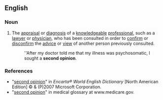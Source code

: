 ==English==

===Noun===
{{en-noun|sg=[[second]] [[opinion]]}}

# The [[appraisal]] or [[diagnosis]] of a [[knowledgeable]] [[professional]], such as a [[lawyer]] or [[physician]], who has been consulted in order to [[confirm]] or [[disconfirm]] the [[advice]] or [[view]] of another person previously consulted.
#:''After my doctor told me that my illness was psychosomatic, I sought a '''second opinion'''.

===References===
*"[http://encarta.msn.com/dictionary_/second_opinion.html second opinion]" in ''Encarta® World English Dictionary'' [North American Edition] © & (P)2007 Microsoft Corporation.
*"[http://www.medicare.gov/Glossary/ShowTerm.asp?Language=English&term=SECOND+OPINION second opinion]" in medical glossary at www.medicare.gov.